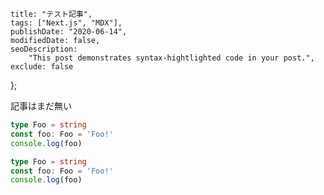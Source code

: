 
    title: "テスト記事",
    tags: ["Next.js", "MDX"],
    publishDate: "2020-06-14",
    modifiedDate: false,
    seoDescription:
        "This post demonstrates syntax-hightlighted code in your post.",
    exclude: false
};


記事はまだ無い

<NamedCodeBlock filename="main.ts">

``` typescript
type Foo = string
const foo: Foo = 'Foo!'
console.log(foo)
```

</NamedCodeBlock>

<NamedCodeBlock filename="main.ts">

``` typescript
type Foo = string
const foo: Foo = 'Foo!'
console.log(foo)
```

</NamedCodeBlock>
